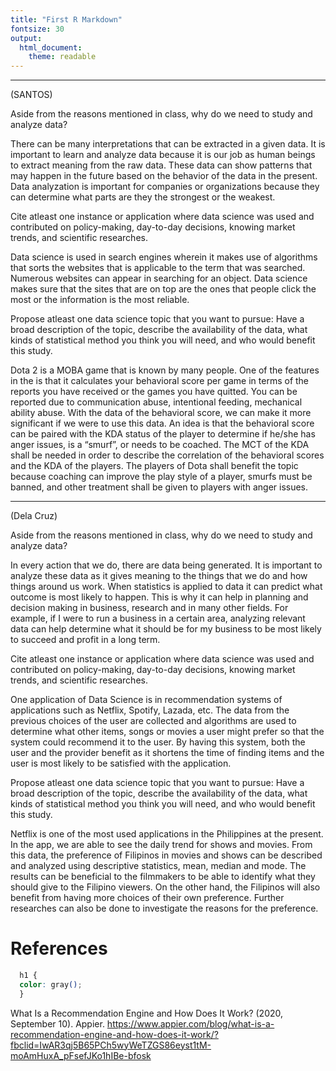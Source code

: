 ```yaml
---
title: "First R Markdown"
fontsize: 30
output: 
  html_document: 
    theme: readable
---
```


***
(SANTOS)

Aside from the reasons mentioned in class, why do we need to study and analyze data?

  There can be many interpretations that can be extracted in a given data. It is important to learn and analyze data because it is our job as human beings to extract meaning from the raw data. These data can show patterns that may happen in the future based on the behavior of the data in the present. Data analyzation is important for companies or organizations because they can determine what parts are they the strongest or the weakest.

Cite atleast one instance or application where data science was used and contributed on policy-making, day-to-day decisions, knowing market trends, and scientific researches.

  Data science is used in search engines wherein it makes use of algorithms that sorts the websites that is applicable to the term that was searched. Numerous websites can appear in searching for an object. Data science makes sure that the sites that are on top are the ones that people click the most or the information is the most reliable.

Propose atleast one data science topic that you want to pursue: Have a broad description of the topic, describe the availability of the data, what kinds of statistical method you think you will need, and who would benefit this study.

  Dota 2 is a MOBA game that is known by many people. One of the features in the is that it calculates your behavioral score per game in terms of the reports you have received or the games you have quitted. You can be reported due to communication abuse, intentional feeding, mechanical ability abuse. With the data of the behavioral score, we can make it more significant if we were to use this data. An idea is that the behavioral score can be paired with the KDA status of the player to determine if he/she has anger issues, is a "smurf", or needs to be coached. The MCT of the KDA shall be needed in order to describe the correlation of the behavioral scores and the KDA of the players. The players of Dota shall benefit the topic because coaching can improve the play style of a player, smurfs must be banned, and other treatment shall be given to players with anger issues. 
		
***

(Dela Cruz)

Aside from the reasons mentioned in class, why do we need to study and analyze data?

  In every action that we do, there are data being generated. It is important to analyze these data as it gives meaning to the things that we do and how things around us work. When statistics is applied to data it can predict what outcome is most likely to happen. This is why it can help in planning and decision making in business, research and in many other fields. For example, if I were to run a business in a certain area, analyzing relevant data can help determine what it should be for my business to be most likely to succeed and profit in a long term. 
  
Cite atleast one instance or application where data science was used and contributed on policy-making, day-to-day decisions, knowing market trends, and scientific researches.
  
  One application of Data Science is in recommendation systems of applications such as Netflix, Spotify, Lazada, etc. The data from the previous choices of the user are collected and algorithms are used to determine what other items, songs or movies a user might prefer so that the system could recommend it to the user. By having this system, both the user and the provider benefit as it shortens the time of finding items and the user is most likely to be satisfied with the application.
    
Propose atleast one data science topic that you want to pursue: Have a broad description of the topic, describe the availability of the data, what kinds of statistical method you think you will need, and who would benefit this study.
    
  Netflix is one of the most used applications in the Philippines at the present. In the app, we are able to see the daily trend for shows and movies. From this data, the preference of Filipinos in movies and shows can be described and analyzed using descriptive statistics, mean, median and mode. The results can be beneficial to the filmmakers to be able to identify what they should give to the Filipino viewers. On the other hand, the Filipinos will also benefit from having more choices of their own preference. Further researches can also be done to investigate the reasons for the preference.
    
# References

```css

  h1 {
  color: gray();
  }

  ```
  What Is a Recommendation Engine and How Does It Work? (2020, September 10). Appier. <https://www.appier.com/blog/what-is-a-recommendation-engine-and-how-does-it-work/?fbclid=IwAR3qj5B65PCh5wyWeTZGS86eyst1tM-moAmHuxA_pFsefJKo1hIBe-bfosk>
    
